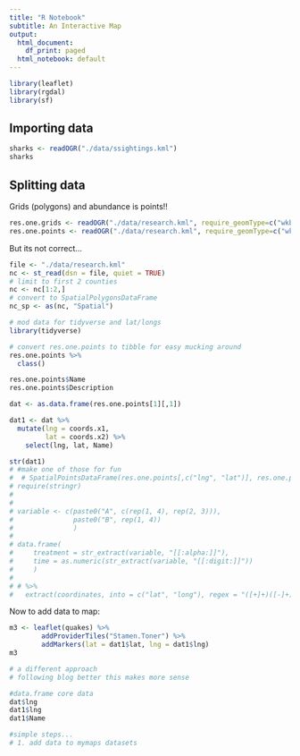 ```yaml
---
title: "R Notebook"
subtitle: An Interactive Map
output:
  html_document:
    df_print: paged
  html_notebook: default
---
```

  
```r
library(leaflet)
library(rgdal)
library(sf)
```

## Importing data

```r
sharks <- readOGR("./data/ssightings.kml") 
sharks
```



















## Splitting data

Grids (polygons) and abundance is points!!
```r
res.one.grids <- readOGR("./data/research.kml", require_geomType=c("wkbPolygon")) 
res.one.points <- readOGR("./data/research.kml", require_geomType=c("wkbPoint")) 
```
But its not correct...

```r
file <- "./data/research.kml"
nc <- st_read(dsn = file, quiet = TRUE)
# limit to first 2 counties
nc <- nc[1:2,]
# convert to SpatialPolygonsDataFrame
nc_sp <- as(nc, "Spatial")
```

```r
# mod data for tidyverse and lat/longs
library(tidyverse)

# convert res.one.points to tibble for easy mucking around
res.one.points %>%
  class()

res.one.points$Name
res.one.points$Description

dat <- as.data.frame(res.one.points[1][,1])

dat1 <- dat %>%
  mutate(lng = coords.x1,
         lat = coords.x2) %>%
    select(lng, lat, Name)

str(dat1)
# #make one of those for fun
#  # SpatialPointsDataFrame(res.one.points[,c("lng", "lat")], res.one.points)
# require(stringr)
# 
# 
# variable <- c(paste0("A", c(rep(1, 4), rep(2, 3))),
#               paste0("B", rep(1, 4))
#               )
# 
# data.frame(
#     treatment = str_extract(variable, "[[:alpha:]]"),
#     time = as.numeric(str_extract(variable, "[[:digit:]]"))
#     )
# 
# # %>%
#   extract(coordinates, into = c("lat", "long"), regex = "([+]+)([-]+)")

```

Now to add data to map:

```r
m3 <- leaflet(quakes) %>%
        addProviderTiles("Stamen.Toner") %>%
        addMarkers(lat = dat1$lat, lng = dat1$lng)
m3
```

```r
# a different approach
# following blog better this makes more sense

#data.frame core data
dat$lng
dat1$lng
dat1$Name

```

```r
#simple steps...
# 1. add data to mymaps datasets

```

